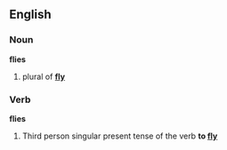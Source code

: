 ==English==
===Noun===
'''flies'''
#plural of '''[[fly]]'''

===Verb===
'''flies'''
#Third person singular present tense of the verb '''to [[fly]]'''